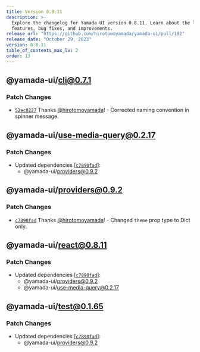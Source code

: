 ```yaml
---
title: Version 0.8.11
description: >-
  Explore the changelog for Yamada UI version 0.8.11. Learn about the latest
  features, bug fixes, and improvements.
release_url: "https://github.com/hirotomoyamada/yamada-ui/pull/192"
release_date: "October 29, 2023"
version: 0.8.11
table_of_contents_max_lv: 2
order: 13
---
```


## @yamada-ui/cli@0.7.1

### Patch Changes

- [`52ec8227`](https://github.com/hirotomoyamada/yamada-ui/commit/52ec82272b3f235e541b9f1b52bd610bf7782176) Thanks [@hirotomoyamada](https://github.com/hirotomoyamada)! - Corrected naming convention in spinner message.

## @yamada-ui/use-media-query@0.2.17

### Patch Changes

- Updated dependencies \[[`c7890fad`](https://github.com/hirotomoyamada/yamada-ui/commit/c7890fadca736dcd3dec4f4cdcea0be856af3e45)]:
  - @yamada-ui/providers@0.9.2

## @yamada-ui/providers@0.9.2

### Patch Changes

- [`c7890fad`](https://github.com/hirotomoyamada/yamada-ui/commit/c7890fadca736dcd3dec4f4cdcea0be856af3e45) Thanks [@hirotomoyamada](https://github.com/hirotomoyamada)! - Changed `theme` prop type to Dict only.

## @yamada-ui/react@0.8.11

### Patch Changes

- Updated dependencies \[[`c7890fad`](https://github.com/hirotomoyamada/yamada-ui/commit/c7890fadca736dcd3dec4f4cdcea0be856af3e45)]:
  - @yamada-ui/providers@0.9.2
  - @yamada-ui/use-media-query@0.2.17

## @yamada-ui/test@0.1.65

### Patch Changes

- Updated dependencies \[[`c7890fad`](https://github.com/hirotomoyamada/yamada-ui/commit/c7890fadca736dcd3dec4f4cdcea0be856af3e45)]:
  - @yamada-ui/providers@0.9.2
